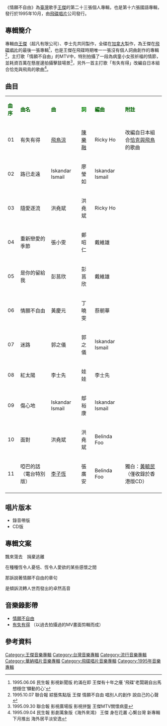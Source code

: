 {{Infobox album <!-- See Wikipedia:WikiProject_Albums -->
| name       = 情願不自由
| type       = [[專輯|專輯]]
| artist     = [[王傑_(歌手)|王傑]]
| cover      = Dave_wangCD_23.jpg
<!-- 未知參數 | background = orange -->
| released   = 1995年10月
| recorded   = 1995年
| genre      = [[國語流行音樂|國語流行音樂]]
| label      = [[飛碟唱片|飛碟唱片]]
| prev_title = [[夢在無夢的夜裡|夢在無夢的夜裡]]
| prev_year  = 1995
| next_title = [[手足情深|手足情深]]
| next_year  = 1996
}}
《情願不自由》為[[臺灣|臺灣]]歌手[[王傑_(歌手)|王傑]]的第二十三張個人專輯，也是第十六張國語專輯，發行於1995年10月，由[[飛碟唱片|飛碟唱片]]公司發行。

==專輯簡介==
專輯由[[王傑_(歌手)|王傑]]（超凡有限公司）、李士先共同製作，全碟在[[加拿大|加拿大]]製作，為王傑在[[飛碟唱片|飛碟唱片]]的最後一張專輯<ref>1995.06.06 民生報 影視新聞版 約滿在即 王傑有十年之癢 '飛碟'老闆親自出馬 想穩住'驛動的心'</ref>，也是王傑在飛碟時期唯一一張沒有個人詞曲創作的專輯<ref>1995.10.07 聯合報 綜藝焦點版 王傑 情願不自由 唱別人的創作 說自己的心聲</ref>，主打歌「情願不自由」的MTV中，特別拍攝了一段為病童小女孩祈福的情節，並耗資百萬在懸崖邊拍攝擊鼓場景<ref>1995.09.30 聯合報 影視廣場版 影視拼盤 王傑MTV關懷病童</ref>，另外一首主打歌「有失有得」改編自日本組合恰克與飛鳥的歌曲<ref>1995.09.04 民生報 影劇萬象版《海外來鴻》 王傑 身在花叢 心繫台灣 新專輯下月推出 海外居平淡安逸</ref>。

==曲目==
{| class="wikitable"
|-
| <font color=darkgreen>'''曲序'''</font> || <font color=darkgreen>'''曲名'''</font> || <font

color=darkgreen>'''曲'''</font> || <font color=green>'''詞'''</font> || <font color=darkgreen>'''編曲'''</font> ||

<font color=darkgreen>'''附註'''</font> 
|-
| 01 || 有失有得 || [[飛鳥涼|飛鳥涼]]  || [[陳樂融|陳樂融]] || Ricky Ho ||改編自日本組合[[恰克與飛鳥|恰克與飛鳥]]的歌曲{{tsl|ja|Code Name.1 Brother Sun|NO PAIN NO GAIN}}
|-
| 02 || 路已走遠 || Iskandar Ismail || 廖瑩如 || Iskandar Ismail ||
|-
| 03 || 隨愛逐流 || 洪堯斌 || 洪堯斌 || Ricky Ho  || 
|-
| 04 || 重新戀愛的季節 ||張小雯 || 鄭昭仁 || 戴維雄 ||
|-
| 05 || 是你的留給我 ||彭莒欣 || 彭莒欣 || 戴維雄 || 
|-
| 06 || 情願不自由  || 黃慶元 || 丁曉雯 || 蔡朝華 ||
|-
| 07 || 迷路 || 郭之儀|| 郭之儀 || Iskandar Ismail || 
|-
| 08 || 紅太陽   || 李士先 ||娃娃 || 李士先 || 
|-
| 09 || 傷心地 ||Iskandar Ismail  || 鄔裕康 || Iskandar Ismail  || 
|-
| 10 || 面對  || 洪堯斌  || 洪堯斌   ||Belinda Foo || 
|-
| 11 || 啞巴的話（電台特別版）  || [[李子恆|李子恆]]  || 張廣安   ||Belinda Foo || 獨白：[[黃毓民|黃毓民]]<br>（僅收錄於香港版CD）
|-
|}

== 唱片版本 ==
* 錄音帶版
* CD版
==專輯文案==

飄來蕩去　捐棄逃離

在種種恆令人憂悒、恆令人愛欲的某些感懷之間

那訴說著情願不自由的章句

是傾訴流轉人世而發出的卓然高音

== 音樂錄影帶 ==
* [https://www.youtube.com/watch?v=Ef8kmHeyoZU&index=20&list=PLvVNZSE0M_YdWuxQLUGgz0odQ1MhH5v_L 情願不自由] {{Wayback|url=https://www.youtube.com/watch?v=Ef8kmHeyoZU&index=20&list=PLvVNZSE0M_YdWuxQLUGgz0odQ1MhH5v_L |date=20220301085606 }}
* [https://www.youtube.com/watch?v=-ZQBO4Q8vF4&list=PLvVNZSE0M_YdWuxQLUGgz0odQ1MhH5v_L&index=43 有失有得] {{Wayback|url=https://www.youtube.com/watch?v=-ZQBO4Q8vF4&list=PLvVNZSE0M_YdWuxQLUGgz0odQ1MhH5v_L&index=43 |date=20220301085455 }}（以過去拍攝過的MV畫面剪輯而成）

==參考資料==
{{reflist}}
{{王傑 (歌手)}}

[[Category:王傑音樂專輯|Category:王傑音樂專輯]]
[[Category:台灣音樂專輯|Category:台灣音樂專輯]]
[[Category:流行音樂專輯|Category:流行音樂專輯]]
[[Category:華納唱片音樂專輯|Category:華納唱片音樂專輯]]
[[Category:飛碟唱片音樂專輯|Category:飛碟唱片音樂專輯]]
[[Category:1995年音樂專輯|Category:1995年音樂專輯]]